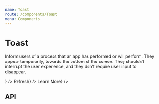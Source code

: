 ```yaml
---
name: Toast
route: /components/Toast
menu: Components
---
```



# Toast

Inform users of a process that an app has performed or will perform. They appear temporarily, towards the bottom of the screen. They shouldn’t interrupt the user experience, and they don’t require user input to disappear.

<Playground>
  <SpacedGroup direction="vertical">
    <Toast
      variant="error"
      message="The message service has stopped working"
      action={<IconButton icon={CloseIcon} title="dismiss" />}
    />
    <Toast
      variant="warning"
      message="This page may be stale"
      action={<Button>Refresh</Button>}
    />
    <Toast
      variant="info"
      message="365 messages deleted"
      action={<Button>Learn More</Button>}
    />
    <Toast
      variant="success"
      message="Pipeline 1234 was successful"
      action={null}
    />
  </SpacedGroup>
</Playground>

## API

<PropsTable of={Toast} />
